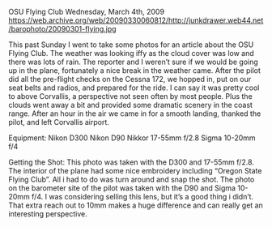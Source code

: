 OSU Flying Club
Wednesday, March 4th, 2009
https://web.archive.org/web/20090330060812/http://junkdrawer.web44.net/barophoto/20090301-flying.jpg

This past Sunday I went to take some photos for an article about the OSU Flying Club. The weather was looking iffy as the cloud cover was low and there was lots of rain. The reporter and I weren’t sure if we would be going up in the plane, fortunately a nice break in the weather came. After the pilot did all the pre-flight checks on the Cessna 172, we hopped in, put on our seat belts and radios, and prepared for the ride. I can say it was pretty cool to above Corvallis, a perspective not seen often by most people. Plus the clouds went away a bit and provided some dramatic scenery in the coast range. After an hour in the air we came in for a smooth landing, thanked the pilot, and left Corvallis airport.

Equipment:
Nikon D300
Nikon D90
Nikkor 17-55mm f/2.8
Sigma 10-20mm f/4

Getting the Shot:
This photo was taken with the D300 and 17-55mm f/2.8. The interior of the plane had some nice embroidery including “Oregon State Flying Club”. All i had to do was turn around and snap the shot. The photo on the barometer site of the pilot was taken with the D90 and Sigma 10-20mm f/4. I was considering selling this lens, but it’s a good thing i didn’t. That extra reach out to 10mm makes a huge difference and can really get an interesting perspective.
